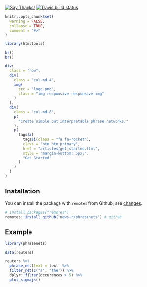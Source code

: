 <!-- badges go here -->
[![Say Thanks!](https://img.shields.io/badge/Say%20Thanks-!-1EAEDB.svg)](https://saythanks.io/to/JohnCoene)
[![Travis build status](https://travis-ci.org/news-r/phrasenets.svg?branch=master)](https://travis-ci.org/news-r/phrasenets)
<!-- badges: end -->

```r
knitr::opts_chunk$set(
  warning = FALSE,
  collapse = TRUE,
  comment = "#>"
)

library(htmltools)
```

```r
br()
br()

div(
  class = "row",
  div(
    class = "col-md-4",
    img(
      src = "logo.png",
      class = "img-responsive responsive-img"
    )
  ),
  div(
    class = "col-md-8",
    p(
      "Create simple but interpretable phrase networks."
    ),
    p(
      tags$a(
        tags$i(class = "fa fa-rocket"),
        class = "btn btn-primary",
        href = "articles/get_started.html",
        style = "margin-bottom: 5px;",
        "Get Started"
      )
    )
  )
)
```

## Installation

You can install the package with `remotes` from Github, see [changes](news/index.html).

```r
# install.packages("remotes")
remotes::install_github("news-r/phrasenets") # github
```

## Example

```r
library(phrasenets)

data(reuters)

reuters %>% 
  phrase_net(text = text) %>% 
  filter_net(c("a", "the")) %>% 
  dplyr::filter(occurences > 5) %>% 
  plot_sigmajs()
```